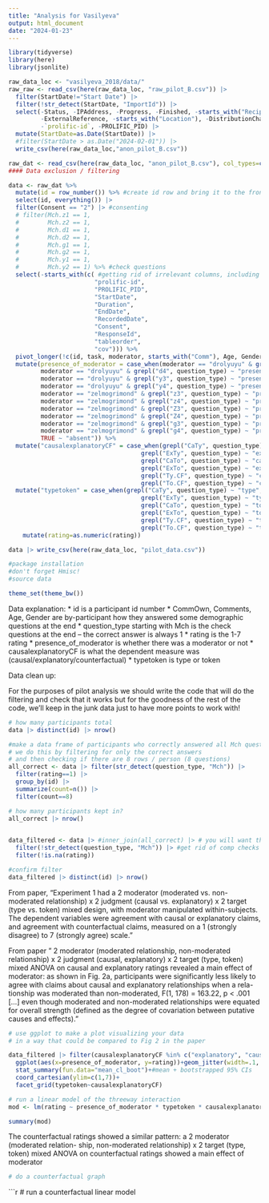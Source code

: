 ```yaml
---
title: "Analysis for Vasilyeva"
output: html_document
date: "2024-01-23"
---
```


```r
library(tidyverse)
library(here)
library(jsonlite)

raw_data_loc <- "vasilyeva_2018/data/"
raw_raw <- read_csv(here(raw_data_loc, "raw_pilot_B.csv")) |> 
  filter(StartDate!="Start Date") |> 
  filter(!str_detect(StartDate, "ImportId")) |> 
  select(-Status, -IPAddress, -Progress, -Finished, -starts_with("Recipient"),
         -ExternalReference, -starts_with("Location"), -DistributionChannel, -UserLanguage,
         -`prolific-id`, -PROLIFIC_PID) |> 
  mutate(StartDate=as.Date(StartDate)) |> 
  #filter(StartDate > as.Date("2024-02-01")) |> 
  write_csv(here(raw_data_loc,"anon_pilot_B.csv"))
```

```r
raw_dat <- read_csv(here(raw_data_loc, "anon_pilot_B.csv"), col_types=cols(.default="c"))
#### Data exclusion / filtering

data <- raw_dat %>% 
  mutate(id = row_number()) %>% #create id row and bring it to the front
  select(id, everything()) |> 
  filter(Consent == "2") |> #consenting
  # filter(Mch.z1 == 1,
  #        Mch.z2 == 1,
  #        Mch.d1 == 1,
  #        Mch.d2 == 1,
  #        Mch.g1 == 1,
  #        Mch.g2 == 1,
  #        Mch.y1 == 1,
  #        Mch.y2 == 1) %>% #check questions
  select(-starts_with(c( #getting rid of irrelevant columns, including check questions
                        "prolific-id",
                        "PROLIFIC_PID",
                        "StartDate",
                        "Duration",
                        "EndDate",
                        "RecordedDate",
                        "Consent",
                        "ResponseId",
                        "tableorder",
                        "cov"))) %>% 
  pivot_longer(!c(id, task, moderator, starts_with("Comm"), Age, Gender), names_to = "question_type", values_to = "rating") |>  #turn table into longer
  mutate(presence_of_moderator = case_when(moderator == "drolyuyu" & grepl("d3", question_type) ~ "present", #create column indicating whether it was moderated or not
         moderator == "drolyuyu" & grepl("d4", question_type) ~ "present",
         moderator == "drolyuyu" & grepl("y3", question_type) ~ "present",
         moderator == "drolyuyu" & grepl("y4", question_type) ~ "present",
         moderator == "zelmogrimond" & grepl("z3", question_type) ~ "present",
         moderator == "zelmogrimond" & grepl("z4", question_type) ~ "present",
         moderator == "zelmogrimond" & grepl("Z3", question_type) ~ "present",
         moderator == "zelmogrimond" & grepl("Z4", question_type) ~ "present",
         moderator == "zelmogrimond" & grepl("g3", question_type) ~ "present",
         moderator == "zelmogrimond" & grepl("g4", question_type) ~ "present",
         TRUE ~ "absent")) %>% 
  mutate("causalexplanatoryCF" = case_when(grepl("CaTy", question_type) ~ "causal", #change column names
                                     grepl("ExTy", question_type) ~ "explanatory",
                                     grepl("CaTo", question_type) ~ "causal",
                                     grepl("ExTo", question_type) ~ "explanatory",
                                     grepl("Ty.CF", question_type) ~ "counterfactual",
                                     grepl("To.CF", question_type) ~ "counterfactual")) %>% 
  mutate("typetoken" = case_when(grepl("CaTy", question_type) ~ "type", #change column names
                                     grepl("ExTy", question_type) ~ "type",
                                     grepl("CaTo", question_type) ~ "token",
                                     grepl("ExTo", question_type) ~ "token",
                                     grepl("Ty.CF", question_type) ~ "type",
                                     grepl("To.CF", question_type) ~ "token")) |> 
    mutate(rating=as.numeric(rating))

data |> write_csv(here(raw_data_loc, "pilot_data.csv"))
```


```r
#package installation
#don't forget Hmisc!
#source data

theme_set(theme_bw())
```

Data explanation:
* id is a participant id number
* CommOwn, Comments, Age, Gender are by-participant how they answered some demographic questions at the end
* question_type starting with Mch is the check questions at the end -- the correct answer is always 1
* rating is the 1-7 rating
* presence_of_moderator is whether there was a moderator or not
* causalexplanatoryCF is what the dependent measure was (causal/explanatory/counterfactual)
* typetoken is type or token


Data clean up:

For the purposes of pilot analysis we should write the code that will do the filtering and check that it works
but for the goodness of the rest of the code, we'll keep in the junk data just to have more points to work with!

```r

# how many participants total
data |> distinct(id) |> nrow()

#make a data frame of participants who correctly answered all Mch questions
# we do this by filtering for only the correct answers
# and then checking if there are 8 rows / person (8 questions)
all_correct <- data |> filter(str_detect(question_type, "Mch")) |> 
  filter(rating==1) |> 
  group_by(id) |> 
  summarize(count=n()) |> 
  filter(count==8)

# how many participants kept in?
all_correct |> nrow()
  

data_filtered <- data |> #inner_join(all_correct) |> # you will want this in the real data, but to have both explanatory & causal include all the data for now
  filter(!str_detect(question_type, "Mch")) |> #get rid of comp checks now
  filter(!is.na(rating))

#confirm filter
data_filtered |> distinct(id) |> nrow()

```

From paper, "Experiment 1 had a 2 moderator (moderated vs. non-moderated relationship) x 2 judgment (causal vs. explanatory) x 2 target (type vs. token) mixed design, with moderator manipulated within-subjects. The dependent variables were agreement with causal or explanatory claims, and agreement with counterfactual claims, measured on a 1 (strongly disagree) to 7 (strongly agree) scale."

From paper " 2 moderator (moderated relationship, non-moderated relationship) x 2 judgment (causal,
explanatory) x 2 target (type, token) mixed ANOVA on causal and explanatory ratings
revealed a main effect of moderator: as shown in Fig. 2a, participants were significantly
less likely to agree with claims about causal and explanatory relationships when a rela-
tionship was moderated than non-moderated, F(1, 178) = 163.22, p < .001 [...]
even though moderated and non-moderated relationships were equated for overall strength
(defined as the degree of covariation between putative causes and effects)."

```r
# use ggplot to make a plot visualizing your data 
# in a way that could be compared to Fig 2 in the paper

data_filtered |> filter(causalexplanatoryCF %in% c("explanatory", "causal")) |> 
  ggplot(aes(x=presence_of_moderator, y=rating))+geom_jitter(width=.1, height=0)+
  stat_summary(fun.data="mean_cl_boot")+#mean + bootstrapped 95% CIs
  coord_cartesian(ylim=c(1,7))+
  facet_grid(typetoken~causalexplanatoryCF)

```

```r
# run a linear model of the threeway interaction 
mod <- lm(rating ~ presence_of_moderator * typetoken * causalexplanatoryCF, data=data_filtered |> filter(causalexplanatoryCF %in% c("explanatory", "causal")))

summary(mod)
```
The counterfactual ratings showed a similar pattern: a 2 moderator (moderated relation-
ship, non-moderated relationship) x 2 target (type, token) mixed ANOVA on counterfactual
ratings showed a main effect of moderator

```r
# do a counterfactual graph

```

```r
# run a counterfactual linear model 
